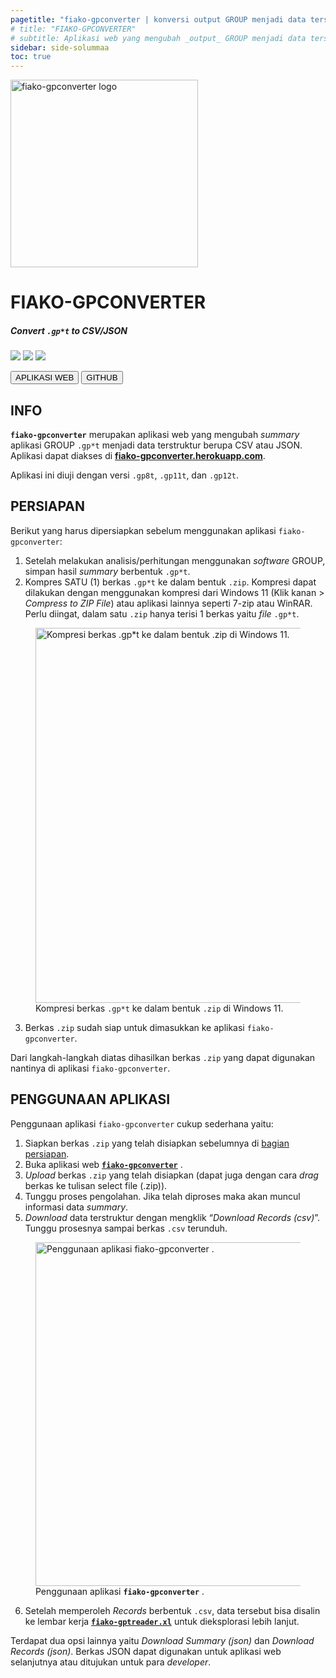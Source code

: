 ```yaml
---
pagetitle: "fiako-gpconverter | konversi output GROUP menjadi data terstruktur"
# title: "FIAKO-GPCONVERTER"
# subtitle: Aplikasi web yang mengubah _output_ GROUP menjadi data terstruktur
sidebar: side-solummaa
toc: true
---
```


::: {.text-center}

<img src="assets/logo-by-midjourney-2.png" alt="fiako-gpconverter logo" width="300" class="border border-dark rounded">

# FIAKO-GPCONVERTER {.unlisted}
##### Convert `.gp*t` to CSV/JSON {.unlisted}

![](https://img.shields.io/github/license/fiakoenjiniring/gpconverter?color=yellow&labelColor=brown&label=license&)
![](https://img.shields.io/github/v/release/fiakoenjiniring/gpconverter?color=informational&label=gpconverter&labelColor=blueviolet&logo=Plotly&style=flat-square)
![](https://img.shields.io/github/release-date/fiakoenjiniring/gpconverter?color=black&label=release&labelColor=brown&logo=Plotly&logoColor=white)

[<button type="button" class="btn btn-primary m-1">APLIKASI WEB</button>](https://fiako-gpconverter.herokuapp.com)
[<button type="button" class="btn btn-info m-1">GITHUB</button>](https://github.com/fiakoenjiniring/gpconverter)

:::

<!-- :::{.callout-warning .text-center appearance="minimal"} 
Halaman ini masih dalam pengembangan
::: -->

## INFO {#sec-info}

**`fiako-gpconverter`** merupakan aplikasi web yang mengubah _summary_ aplikasi GROUP `.gp*t` menjadi data terstruktur berupa CSV atau JSON. Aplikasi dapat diakses di [**fiako-gpconverter.herokuapp.com**](https://fiako-gpconverter.herokuapp.com). 

Aplikasi ini diuji dengan versi `.gp8t`, `.gp11t`, dan `.gp12t`.

## PERSIAPAN {#sec-preparation}

Berikut yang harus dipersiapkan sebelum menggunakan aplikasi `fiako-gpconverter`:

1. Setelah melakukan analisis/perhitungan menggunakan _software_ GROUP, simpan hasil _summary_ berbentuk `.gp*t`. 
2. Kompres SATU (1) berkas `.gp*t` ke dalam bentuk `.zip`. Kompresi dapat dilakukan dengan menggunakan kompresi dari Windows 11 (Klik kanan > _Compress to ZIP File_) atau aplikasi lainnya seperti 7-zip atau WinRAR. Perlu diingat, dalam satu `.zip` hanya terisi 1 berkas yaitu _file_ `.gp*t`. 

![Kompresi berkas `.gp*t` ke dalam bentuk `.zip` di Windows 11.](assets/gpconverter/gpconverter-pre-01.gif){#fig-pre-01 height=600}

3. Berkas `.zip` sudah siap untuk dimasukkan ke aplikasi `fiako-gpconverter`. 

Dari langkah-langkah diatas dihasilkan berkas `.zip` yang dapat digunakan nantinya di aplikasi `fiako-gpconverter`. 

## PENGGUNAAN APLIKASI {#sec-tutorial}

Penggunaan aplikasi `fiako-gpconverter` cukup sederhana yaitu:

1. Siapkan berkas `.zip` yang telah disiapkan sebelumnya di [bagian persiapan](#sec-preparation). 
2. Buka aplikasi web [**`fiako-gpconverter`**](https://fiako-gpconverter.herokuapp.com) .
3. _Upload_ berkas `.zip` yang telah disiapkan (dapat juga dengan cara _drag_ berkas ke tulisan select file (.zip)).
4. Tunggu proses pengolahan. Jika telah diproses maka akan muncul informasi data _summary_.
5. _Download_ data terstruktur dengan mengklik "_Download Records (csv)_". Tunggu prosesnya sampai berkas `.csv` terunduh. 

::: {.column-page}

![Penggunaan aplikasi **`fiako-gpconverter`** .](assets/gpconverter/gpconverter-app-01.gif){#fig-app-01 height=550}

:::

6. Setelah memperoleh _Records_ berbentuk `.csv`, data tersebut bisa disalin ke lembar kerja [**`fiako-gptreader.xl`**](gptreader-xl.qmd) untuk dieksplorasi lebih lanjut. 

Terdapat dua opsi lainnya yaitu _Download Summary (json)_ dan _Download Records (json)_. Berkas JSON dapat digunakan untuk aplikasi web selanjutnya atau ditujukan untuk para _developer_. 
